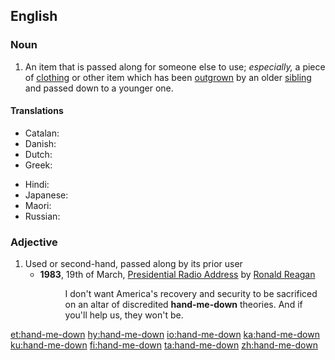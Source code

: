 ==English==

===Noun===
{{en-noun|head=[[hand]]-[[me]]-[[down]]}}

# An item that is passed along for someone else to use; ''especially,'' a piece of [[clothing]] or other item which has been [[outgrow]]n by an older [[sibling]] and passed down to a younger one.

====Translations====
{{trans-top|An item that is passed along for someone else to use}}
* Catalan: {{t|ca|deixalla|f}}
* Danish: ''{{t|da|aflagt}} {{t+|da|stykke}} {{t+|da|tøj}}''<!-- not wikified as a unit since doesn't seem to be idiomatic as a unit -->
* Dutch: {{t|nl|afdankertje|n}}
* Greek: {{t+|el|αποφόρι|n|sc=Grek}}
{{trans-mid}}
* Hindi: {{t+|hi|उतरन|f}}
* Japanese: {{t|ja|お下がり|tr=osagari|sc=Jpan}}
* Maori: {{t|mi|oruoru}}
* Russian: {{t|ru|поде́ржанная ве́щь|f}}
{{trans-bottom}}

===Adjective===
{{en-adj|-|head=[[hand]]-[[me]]-[[down]]}}

# Used or second-hand, passed along by its prior user
#* '''1983''', 19th of March, [[s:Presidential Radio Address - 19 March 1983|Presidential Radio Address]] by [[w:Ronald Reagan|Ronald Reagan]]
#*: I don't want America's recovery and security to be sacrificed on an altar of discredited '''hand-me-down''' theories. And if you'll help us, they won't be.

[[et:hand-me-down]]
[[hy:hand-me-down]]
[[io:hand-me-down]]
[[ka:hand-me-down]]
[[ku:hand-me-down]]
[[fi:hand-me-down]]
[[ta:hand-me-down]]
[[zh:hand-me-down]]